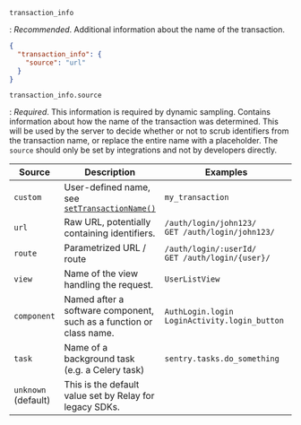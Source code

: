 `transaction_info`

: _Recommended_. Additional information about the name of the transaction.

```json
{
  "transaction_info": {
    "source": "url"
  }
}
```

`transaction_info.source`

: _Required_. This information is required by dynamic sampling.
Contains information about how the name of the transaction was determined.
This will be used by the server to decide whether or not to scrub identifiers
from the transaction name, or replace the entire name with a placeholder. The `source` should
only be set by integrations and not by developers directly.

| Source              | Description                                                                                                                     | <div style="width:220px">Examples</div>                |
| ------------------- | ------------------------------------------------------------------------------------------------------------------------------- | ------------------------------------------------------ |
| `custom`            | User-defined name, see [`setTransactionName()`](https://docs.sentry.io/platforms/javascript/enriching-events/transaction-name/) | `my_transaction`                                       |
| `url`               | Raw URL, potentially containing identifiers.                                                                                    | `/auth/login/john123/`<br />`GET /auth/login/john123/` |
| `route`             | Parametrized URL / route                                                                                                        | `/auth/login/:userId/`<br />`GET /auth/login/{user}/`  |
| `view`              | Name of the view handling the request.                                                                                          | `UserListView`                                         |
| `component`         | Named after a software component, such as a function or class name.                                                             | `AuthLogin.login`<br /> `LoginActivity.login_button`   |
| `task`              | Name of a background task (e.g. a Celery task)                                                                                  | `sentry.tasks.do_something`                            |
| `unknown` (default) | This is the default value set by Relay for legacy SDKs.                                                                         |                                                        |
